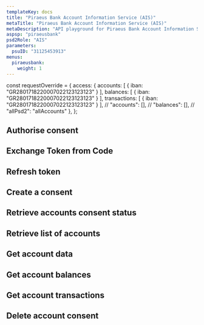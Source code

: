 ```yaml
---
templateKey: docs
title: "Piraeus Bank Account Information Service (AIS)"
metaTitle: "Piraeus Bank Account Information Service (AIS)"
metaDescription: "API playground for Piraeus Bank Account Information Service (AIS)"
aspsp: "piraeusbank"
psd2Role: "AIS"
parameters:
  psuID: "31125453913"
menus:
  piraeusbank:
    weight: 1
---
```


const requestOverride = {
  access: {
    accounts: [
      {
        iban: "GR2801718220007022123123123"
      }
    ],
    balances: [
      {
        iban: "GR2801718220007022123123123"
      }
    ],
    transactions: [
      {
        iban: "GR2801718220007022123123123"
      }
    ],
    // "accounts": [],
    // "balances": [],
    // "allPsd2": "allAccounts"
  },
};

  <step>

## Authorise consent

  <AuthoriseStep/>
  </step>
  <step>

## Exchange Token from Code

  <CreateToken/>
  </step>
  <step>

  ## Refresh token

  <RefreshToken/>
  </step>
  <step>

## Create a consent

  <StepCreateAccountConsent requestOverride={requestOverride} />
  </step>
  <step>

## Retrieve accounts consent status

  <AccountConsentStatus/>
  </step>
  <step>

## Retrieve list of accounts

  <StepAccounts/>
  </step>
  <step>

## Get account data

  <StepAccount/>
  </step>
  <step>

## Get account balances

  <StepBalances/>
  </step>
  <step>

## Get account transactions

  <StepTransactions/>
  </step>
  <step>

## Delete account consent

  <DeleteAccountConsent/>
  </step>
